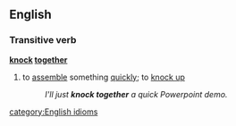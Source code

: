 ==English==
===Transitive verb===
'''[[knock]] [[together]]'''
# to [[assemble]] something [[quickly]]; to [[knock up]]
#:''I'll just '''knock together''' a quick Powerpoint demo.''
[[category:English idioms]]